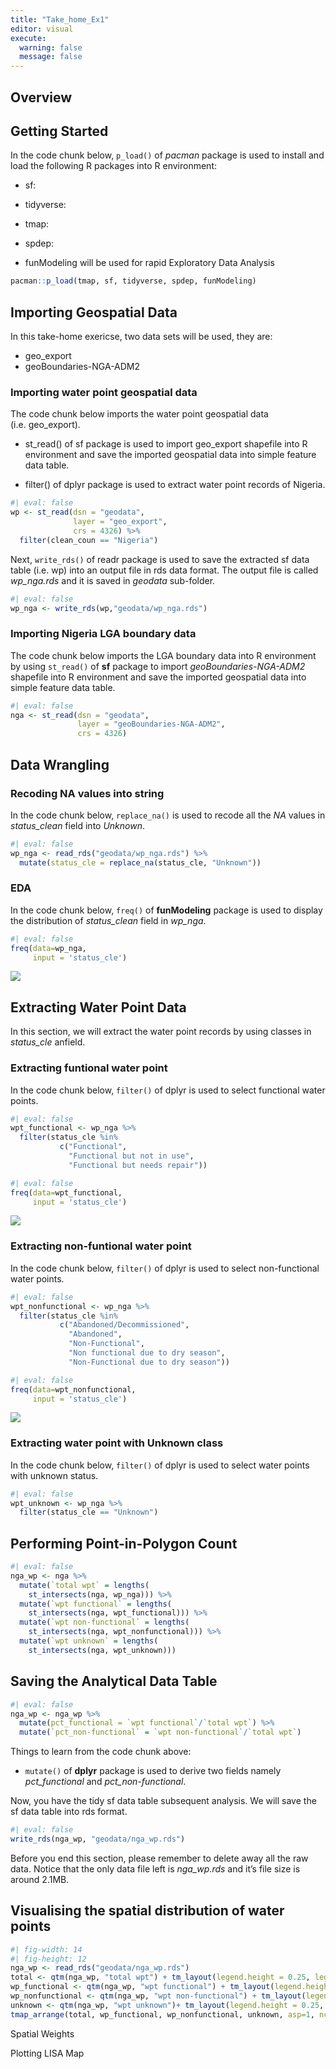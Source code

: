 ```yaml
---
title: "Take_home_Ex1"
editor: visual
execute: 
  warning: false
  message: false
---
```


## Overview

## Getting Started

In the code chunk below, `p_load()` of *pacman* package is used to install and load the following R packages into R environment:

-   sf:

-   tidyverse:

-   tmap:

-   spdep:

-   funModeling will be used for rapid Exploratory Data Analysis

```r
pacman::p_load(tmap, sf, tidyverse, spdep, funModeling)
```

## Importing Geospatial Data

In this take-home exericse, two data sets will be used, they are:

-   geo_export
-   geoBoundaries-NGA-ADM2

### Importing water point geospatial data

The code chunk below imports the water point geospatial data (i.e. geo_export).

-   st_read() of sf package is used to import geo_export shapefile into R environment and save the imported geospatial data into simple feature data table.

-   filter() of dplyr package is used to extract water point records of Nigeria.

```r
#| eval: false
wp <- st_read(dsn = "geodata",
              layer = "geo_export",
              crs = 4326) %>%
  filter(clean_coun == "Nigeria")
```

Next, `write_rds()` of readr package is used to save the extracted sf data table (i.e. wp) into an output file in rds data format. The output file is called *wp_nga.rds* and it is saved in *geodata* sub-folder.

```r
#| eval: false
wp_nga <- write_rds(wp,"geodata/wp_nga.rds")
```

### Importing Nigeria LGA boundary data

The code chunk below imports the LGA boundary data into R environment by using `st_read()` of **sf** package to import *geoBoundaries-NGA-ADM2* shapefile into R environment and save the imported geospatial data into simple feature data table.

```r
#| eval: false
nga <- st_read(dsn = "geodata",
               layer = "geoBoundaries-NGA-ADM2",
               crs = 4326)
```

## Data Wrangling

### Recoding NA values into string

In the code chunk below, `replace_na()` is used to recode all the *NA* values in *status_clean* field into *Unknown*.

```r
#| eval: false
wp_nga <- read_rds("geodata/wp_nga.rds") %>%
  mutate(status_cle = replace_na(status_cle, "Unknown"))
```

### EDA

In the code chunk below, `freq()` of **funModeling** package is used to display the distribution of *status_clean* field in *wp_nga*.

```r
#| eval: false
freq(data=wp_nga, 
     input = 'status_cle')
```

![](images/Screenshot%202022-11-28%20at%2011.28.09%20PM.png)

## Extracting Water Point Data

In this section, we will extract the water point records by using classes in *status_cle* anfield.

### Extracting funtional water point

In the code chunk below, `filter()` of dplyr is used to select functional water points.

```r
#| eval: false
wpt_functional <- wp_nga %>%
  filter(status_cle %in%
           c("Functional", 
             "Functional but not in use",
             "Functional but needs repair"))
```

```r
#| eval: false
freq(data=wpt_functional, 
     input = 'status_cle')
```

![](images/Screenshot%202022-11-28%20at%2011.29.51%20PM.png)

### Extracting non-funtional water point

In the code chunk below, `filter()` of dplyr is used to select non-functional water points.

```r
#| eval: false
wpt_nonfunctional <- wp_nga %>%
  filter(status_cle %in%
           c("Abandoned/Decommissioned", 
             "Abandoned",
             "Non-Functional",
             "Non functional due to dry season",
             "Non-Functional due to dry season"))
```

```r
#| eval: false
freq(data=wpt_nonfunctional, 
     input = 'status_cle')
```

![](images/Screenshot%202022-11-28%20at%2011.30.49%20PM.png)

### Extracting water point with Unknown class

In the code chunk below, `filter()` of dplyr is used to select water points with unknown status.

```r
#| eval: false
wpt_unknown <- wp_nga %>%
  filter(status_cle == "Unknown")
```

## Performing Point-in-Polygon Count

```r
#| eval: false
nga_wp <- nga %>% 
  mutate(`total wpt` = lengths(
    st_intersects(nga, wp_nga))) %>%
  mutate(`wpt functional` = lengths(
    st_intersects(nga, wpt_functional))) %>%
  mutate(`wpt non-functional` = lengths(
    st_intersects(nga, wpt_nonfunctional))) %>%
  mutate(`wpt unknown` = lengths(
    st_intersects(nga, wpt_unknown)))
```

## Saving the Analytical Data Table

```r
#| eval: false
nga_wp <- nga_wp %>%
  mutate(pct_functional = `wpt functional`/`total wpt`) %>%
  mutate(`pct_non-functional` = `wpt non-functional`/`total wpt`) 

```

Things to learn from the code chunk above:

-   `mutate()` of **dplyr** package is used to derive two fields namely *pct_functional* and *pct_non-functional*.

Now, you have the tidy sf data table subsequent analysis. We will save the sf data table into rds format.

```r
#| eval: false
write_rds(nga_wp, "geodata/nga_wp.rds")
```

Before you end this section, please remember to delete away all the raw data. Notice that the only data file left is *nga_wp.rds* and it's file size is around 2.1MB.

## Visualising the spatial distribution of water points

```r
#| fig-width: 14
#| fig-height: 12
nga_wp <- read_rds("geodata/nga_wp.rds")
total <- qtm(nga_wp, "total wpt") + tm_layout(legend.height = 0.25, legend.width = 0.35)
wp_functional <- qtm(nga_wp, "wpt functional") + tm_layout(legend.height = 0.25, legend.width = 0.35)
wp_nonfunctional <- qtm(nga_wp, "wpt non-functional") + tm_layout(legend.height = 0.25, legend.width = 0.35)
unknown <- qtm(nga_wp, "wpt unknown")+ tm_layout(legend.height = 0.25, legend.width = 0.35)
tmap_arrange(total, wp_functional, wp_nonfunctional, unknown, asp=1, ncol=2) 
```

Spatial Weights

Plotting LISA Map
